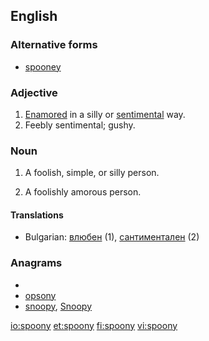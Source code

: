 ==English==

===Alternative forms===
* [[spooney]]

===Adjective===
{{en-adj|spoon|ier}}

# [[enamored|Enamored]] in a silly or [[sentimental]] way.
# Feebly sentimental; gushy.

===Noun===
{{en-noun|spoonies}}

# {{informal}} A foolish, simple, or silly person.
# {{informal}} A foolishly amorous person.

====Translations====
* Bulgarian: [[влюбен]] {{m}} (1), [[сантиментален]] {{m}} (2)

===Anagrams===
* {{alphagram|noopsy}}
* [[opsony#English|opsony]]
* [[snoopy#English|snoopy]], [[Snoopy#English|Snoopy]]

[[io:spoony]]
[[et:spoony]]
[[fi:spoony]]
[[vi:spoony]]